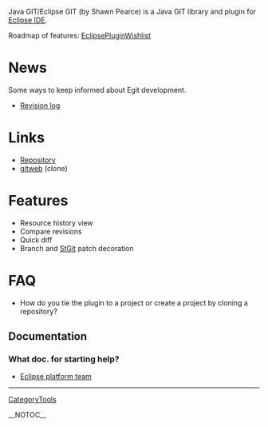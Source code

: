 Java GIT/Eclipse GIT (by Shawn Pearce) is a Java GIT library and plugin for [http://www.eclipse.org/ Eclipse IDE].

Roadmap of features: [[EclipsePluginWishlist]]

= News =
Some ways to keep informed about Egit development.

* [http://repo.or.cz/w/egit.git?a=log Revision log]
= Links =
* [http://www.spearce.org/projects/scm/egit.git Repository]
* [http://repo.or.cz/w/egit.git gitweb] (clone)
= Features =
* Resource history view
* Compare revisions
* Quick diff
* Branch and [[StGit]] patch decoration
= FAQ =
* How do you tie the plugin to a project or create a project by cloning a repository?
== Documentation ==
=== What doc. for starting help? ===
* [http://www.eclipse.org/eclipse/platform-team/ Eclipse platform team]

----
[[CategoryTools]]

__NOTOC__